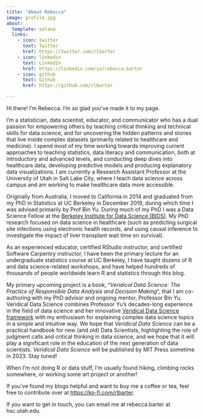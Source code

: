```yaml
---
title: "About Rebecca"
image: profile.jpg
about:
  template: solana
  links:
    - icon: twitter
      text: Twitter
      href: https://twitter.com/rlbarter
    - icon: linkedin
      text: LinkedIn
      href: https://linkedin.com/in/rebecca-barter
    - icon: github
      text: Github
      href: https://github.com/rlbarter

---
```


Hi there! I'm Rebecca. I'm so glad you've made it to my page.

I'm a statistician, data scientist, educator, and communicator who has a dual passion for empowering others by teaching critical thinking and technical skills for data science, and for uncovering the hidden patterns and stories that live inside complex datasets (primarily related to healthcare and medicine). I spend most of my time working towards improving current approaches to teaching statistics, data literacy and communication, both at introductory and advanced levels, and conducting deep dives into healthcare data, developing predictive models and producing explanatory data visualizations. I am currently a Research Assistant Professor at the University of Utah in Salt Lake City, where I teach data science across campus and am working to make healthcare data more accessible.

Originally from Australia, I moved to California in 2014 and graduated from my PhD in Statistics at UC Berkeley in December 2019, during which time I was advised primarily by Prof Bin Yu. During much of my PhD I was a Data Science Fellow at the [Berkeley Institute for Data Science (BIDS)](https://bids.berkeley.edu). My PhD research focused on data science in healthcare (such as predicting surgical site infections using electronic health records, and using causal inference to investigate the impact of liver transplant wait time on survival). 

As an experienced educator, certified RStudio instructor, and certified Software Carpentry instructor, I have been the primary lecture for an undergraduate statistics course at UC Berkeley, I have taught dozens of R and data science-related workshops, and have helped hundreds of thousands of people worldwide learn R and statistics through this blog.

My primary upcoming project is a book, "*Veridical Data Science: The Practice of Responsible Data Analysis and Decision Making*", that I am co-authoring with my PhD advisor and ongoing mentor, Professor Bin Yu. Veridical Data Science combines Professor Yu's decades-long experience in the field of data science and her innovative [Veridical Data Science framework](https://www.pnas.org/content/117/8/3920) with my enthusiasm for explaining complex data science topics in a simple and intuitive way. We hope that *Veridical Data Science* can be a practical handbook for new (and old) Data Scientists, highlighting the role of judgment calls and critical thinking in data science, and we hope that it will play a significant role in the education of the next generation of data scientists. *Veridical Data Science* will be published by MIT Press sometime in 2023. Stay tuned!


When I'm not doing R or data stuff, I'm usually found hiking, climbing rocks somewhere, or working some art project or another!

If you've found my blogs helpful and want to buy me a coffee or tea, feel free to contribute over at [https://ko-fi.com/rlbarter](https://ko-fi.com/rlbarter). 

<!-- If you want to work with me, or learn R or statistics directly from me, I'm available for private coaching and consulting! Email me at rebeccabarter@berkeley.edu to inquire. -->

If you want to get in touch, you can email me at rebecca.barter at hsc.utah.edu.

